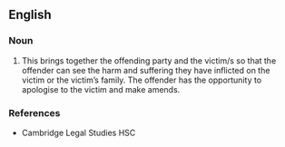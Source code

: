 ==English==

===Noun===
{{en-noun|head=[[reintegrative]] [[shaming]]}}

# {{context|criminal law|lang=en}} This brings together the offending party and the victim/s so that the offender can see the harm and suffering they have inflicted on the victim or the victim’s family. The offender has the opportunity to apologise to the victim and make amends.

===References===
* Cambridge Legal Studies HSC